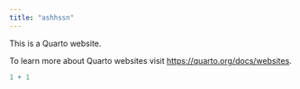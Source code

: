```yaml
---
title: "ashhssn"
---
```


This is a Quarto website.

To learn more about Quarto websites visit <https://quarto.org/docs/websites>.

```r
1 + 1
```
